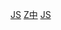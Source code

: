 {{Catnav|頁面分類|饿死者|中国饿死人物}}
[[Category:各種方式自殺的中國人物|JS]]
[[Category:死於絕食的各國人物|Z中]]
[[Category:中國餓死人物|JS]]